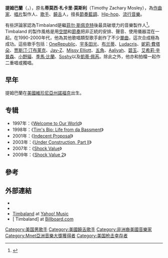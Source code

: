 {{noteTA
|1=zh-hans:弗吉尼亚;zh-hk:維珍尼亞;zh-tw:維吉尼亞;
|2=zh-hans:比约克;zh-hk:碧玉;zh-tw:碧玉;
|3=zh-hans:賈斯汀·汀布萊克;zh-hk:賈斯汀·提姆布萊克;zh-tw:賈斯汀·提姆布萊克;
|4=zh-hans:提姆巴兰;zh-hk:提姆巴蘭;zh-tw:提姆巴蘭;
|5=zh-hans:蒂莫西;zh-hk:提摩西;zh-tw:提摩西;
}}
{{Infobox musical artist
|Name = Timbaland
|Img = Timbaland1292010.png
|Img_capt = Timbaland在2010年
|Background = 男歌手
|Birth_name = Timothy Zachary Mosley<br>（蒂莫西·札卡里·莫斯利）
|Alias = Timbaland
|birth_date = {{birth date and age|1972|3|10}} 
|birth_place = [[美國|美國]][[維珍尼亞州|維珍尼亞州]][[諾福克_(維吉尼亞州)|諾福克]]
|Instrument = [[饒舌|饒舌]]、[[取樣器|取樣器]]、[[鍵盤|鍵盤]]、[[節奏口技|節奏口技]]、[[合成器|合成器]]、[[低音結他|低音結他]]
|Genre = [[節奏藍調|節奏藍調]]、[[嘻哈|嘻哈]]、[[流行舞蹈|流行舞蹈]]、[[流行|流行]][[饒舌|饒舌]]
|Occupation = 饒舌人、[[創作歌手|創作歌手]]、[[唱片|唱片]]製作人
|Years_active = 1993年 - 現在
|Label = [[Blackground_Records|Blackground Records]]<BR>[[Mosley_Music_Group|Mosley Music Group]]<br>[[Interscope_Records|Interscope Records]]
| Associated_acts = [[共和世代|共和世代]]<br>[[宇多田光|宇多田光]]<br>[[布兰蒂|布兰蒂]]<br>[[路達克里斯|路達克里斯]]<br>[[妮莉·費塔朵|妮莉·費塔朵]]<br>[[賈斯汀·提姆布萊克|賈斯汀·提姆布萊克]]<br>[[Jay-Z|Jay-Z]]<br>[[Missy_Elliott|Missy Elliott]]<br>[[五角_(歌手)|五角]]<br>[[艾莉婭|艾莉婭]]<br>[[碧玉|碧玉]]<br>[[艾希莉·辛普森|艾希莉·辛普森]]<br>[[小野貓|小野貓]]<br>[[Dima_Bilan|Dima Bilan]]<br>[[Soshy|Soshy]]
|URL = http://www.timbalandmusic.com Timbalandmusic.com
}}
'''提姆巴蘭'''（{{lang-en|Timbaland}}，{{bd|1972年|3月10日||}}），原名'''蒂莫西·札卡里·莫斯利'''（Timothy Zachary Mosley），為[[作曲家|作曲家]]、[[唱片|唱片]]製作人、[[歌手|歌手]]、[[饒舌|饒舌]]人，擅長[[節奏藍調|節奏藍調]]、[[Hip-hop|Hip-hop]]、[[流行音樂|流行音樂]]。

有些評論家認為Timbaland是繼[[菲尔·斯佩克特|菲尔·斯佩克特]]後最具破壞力的音樂製作人<ref>{{Cite web |url=http://www.straight.com/article-84670/timbaland |title=存档副本 |access-date=2008-01-20 |archive-date=2021-02-23 |archive-url=https://web.archive.org/web/20210223050333/https://www.straight.com/article-84670/timbaland |dead-url=no }}</ref>。Timbaland 的製作風格是用[[空間|空間]]和[[節奏|節奏]]把非正統的安排、聲音、使用儀器混在一起。在1990-2000年代，他為其他歌唱類型歌手創作了不少[[單曲|單曲]]，這次合成極為成功。這些歌手包括：[[OneRepublic|OneRepublic]]、[[宇多田光|宇多田光]]、[[布兰蒂|布兰蒂]]、[[Ludacris|Ludacris]]、[[妮莉·費塔朵|妮莉·費塔朵]]、[[賈斯汀·提姆布萊克|贾斯汀·汀布莱克]]、[[Jay-Z|Jay-Z]]、[[Missy_Elliott|Missy Elliott]]、[[五角_(歌手)|五角]]、[[Aaliyah|Aaliyah]]、[[碧玉|碧玉]]、[[艾希莉·辛普森|艾希莉·辛普森]]、[[小野貓|小野貓]]、[[季馬·比蘭|季馬·比蘭]]、[[Soshy|Soshy]]以及[[凱蒂·佩芮|凱蒂·佩芮]]。除此之外，他亦和拍檔{{link-en|Magoo (饒舌歌手)|Magoo (rapper)|Magoo}}一起作二重唱或獨唱。

==早年==
提姆巴蘭在[[美國|美國]][[維珍尼亞州|維珍尼亞州]][[諾福克_(維吉尼亞州)|諾福克]]出生。

==专辑==
*1997年：《[[Welcome_to_Our_World|Welcome to Our World]]》
*1998年：《[[Tim's_Bio:_Life_from_da_Bassment|Tim's Bio: Life from da Bassment]]》
*2001年：《[[Indecent_Proposal|Indecent Proposal]]》
*2003年：《[[Under_Construction,_Part_II|Under Construction, Part II]]》
*2007年：《[[Shock_Value|Shock Value]]》
*2009年：《[[Shock_Value_2|Shock Value 2]]》

==參考==   
<div class="references-small">   
<references />   
</div>   

== 外部連結 ==
{{Commons category}}
{{Wikiquote}}
*{{Official website}}
*{{Allmusic|class=artist|id=mn0000602378}}
*[http://new.music.yahoo.com/timbaland/ Timbaland] {{Wayback|url=http://new.music.yahoo.com/timbaland/ |date=20110904224408 }} at [[Yahoo!_Music|Yahoo! Music]]
*[{{BillboardURLbyName|artist=timbaland|chart=all}} Timbaland] at [[Billboard.com|Billboard.com]]

{{Authority control}}
{{DEFAULTSORT:Timbaland}}

[[Category:美国男歌手|Category:美国男歌手]]
[[Category:美國饒舌歌手|Category:美國饒舌歌手]]
[[Category:非洲裔美國音樂家|Category:非洲裔美國音樂家]]
[[Category:Mnet亞洲音樂大獎獲得者|Category:Mnet亞洲音樂大獎獲得者]]
[[Category:美国枪击幸存者|Category:美国枪击幸存者]]